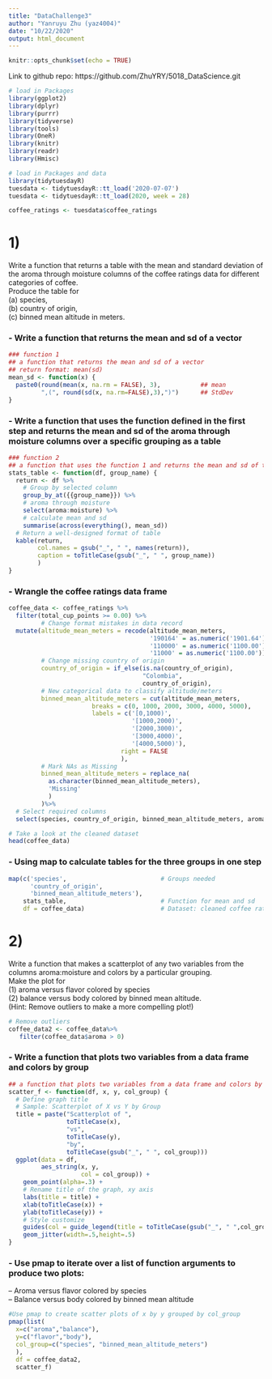 ```yaml
---
title: "DataChallenge3"
author: "Yanruyu Zhu (yaz4004)"
date: "10/22/2020"
output: html_document
---
```


```r
knitr::opts_chunk$set(echo = TRUE)
```

Link to github repo: https://github.com/ZhuYRY/5018_DataScience.git


```r
# load in Packages
library(ggplot2)
library(dplyr)
library(purrr)
library(tidyverse)
library(tools)
library(OneR)
library(knitr)
library(readr)
library(Hmisc)
```

```r
# load in Packages and data
library(tidytuesdayR)
tuesdata <- tidytuesdayR::tt_load('2020-07-07')
tuesdata <- tidytuesdayR::tt_load(2020, week = 28)

coffee_ratings <- tuesdata$coffee_ratings
```

# 1)      

Write a function that returns a table with the mean and standard deviation of the aroma through moisture columns of the coffee ratings data for different categories of coffee.             
Produce the table for          
(a) species,            
(b) country of origin,             
(c) binned mean altitude in meters.           

### - Write a function that returns the mean and sd of a vector 

```r
### function 1 
## a function that returns the mean and sd of a vector
## return format: mean(sd)
mean_sd <- function(x) {
  paste0(round(mean(x, na.rm = FALSE), 3),           ## mean
         ",(", round(sd(x, na.rm=FALSE),3),")")      ## StdDev
}
```

### - Write a function that uses the function defined in the first step and returns the mean and sd of the aroma through moisture columns over a specific grouping as a table         

```r
### function 2
## a function that uses the function 1 and returns the mean and sd of the aroma through moisture columns over a specific grouping as a table
stats_table <- function(df, group_name) {
  return <- df %>%
    # Group by selected column
    group_by_at({{group_name}}) %>%
    # aroma through moisture
    select(aroma:moisture) %>%
    # calculate mean and sd
    summarise(across(everything(), mean_sd)) 
  # Return a well-designed format of table
  kable(return, 
        col.names = gsub("_", " ", names(return)), 
        caption = toTitleCase(gsub("_", " ", group_name))
        )
}
```

### - Wrangle the coffee ratings data frame
```r
coffee_data <- coffee_ratings %>%
  filter(total_cup_points >= 0.00) %>%
         # Change format mistakes in data record
  mutate(altitude_mean_meters = recode(altitude_mean_meters,
                                       '190164' = as.numeric('1901.64'),
                                       '110000' = as.numeric('1100.00'),
                                       '11000' = as.numeric('1100.00')),
         # Change missing country of origin
         country_of_origin = if_else(is.na(country_of_origin),
                                     "Colombia",
                                     country_of_origin),
         # New categorical data to classify altitude/meters
         binned_mean_altitude_meters = cut(altitude_mean_meters,
                       breaks = c(0, 1000, 2000, 3000, 4000, 5000),
                       labels = c('[0,1000)',
                                  '[1000,2000)',
                                  '[2000,3000)',
                                  '[3000,4000)',
                                  '[4000,5000)'), 
                               right = FALSE
                               ),
         # Mark NAs as Missing
         binned_mean_altitude_meters = replace_na(
           as.character(binned_mean_altitude_meters), 
           'Missing'
           )
         )%>%
  # Select required columns
  select(species, country_of_origin, binned_mean_altitude_meters, aroma:moisture)

# Take a look at the cleaned dataset
head(coffee_data)
```

### - Using map to calculate tables for the three groups in one step

```r
map(c('species',                          # Groups needed
      'country_of_origin', 
      'binned_mean_altitude_meters'), 
    stats_table,                          # Function for mean and sd
    df = coffee_data)                     # Dataset: cleaned coffee rating
```


# 2)           
Write a function that makes a scatterplot of any two variables from the columns aroma:moisture and colors by a particular grouping.         
Make the plot for        
(1) aroma versus flavor colored by species          
(2) balance versus body colored by binned mean altitude.       
(Hint: Remove outliers to make a more compelling plot!)

```r
# Remove outliers
coffee_data2 <- coffee_data%>%
   filter(coffee_data$aroma > 0)
```

### - Write a function that plots two variables from a data frame and colors by group

```r
## a function that plots two variables from a data frame and colors by group
scatter_f <- function(df, x, y, col_group) {
  # Define graph title
  # Sample: Scatterplot of X vs Y by Group
  title = paste("Scatterplot of ", 
                toTitleCase(x), 
                "vs", 
                toTitleCase(y), 
                "by", 
                toTitleCase(gsub("_", " ", col_group)))
  ggplot(data = df, 
         aes_string(x, y, 
                    col = col_group)) +
    geom_point(alpha=.3) +
    # Rename title of the graph, xy axis
    labs(title = title) +
    xlab(toTitleCase(x)) +
    ylab(toTitleCase(y)) +
    # Style customize
    guides(col = guide_legend(title = toTitleCase(gsub("_", " ",col_group)))) +
    geom_jitter(width=.5,height=.5)
}
```

### - Use pmap to iterate over a list of function arguments to produce two plots:    
– Aroma versus flavor colored by species       
– Balance versus body colored by binned mean altitude

```r
#Use pmap to create scatter plots of x by y grouped by col_group
pmap(list(
  x=c("aroma","balance"),
  y=c("flavor","body"),
  col_group=c("species", "binned_mean_altitude_meters")
  ),
  df = coffee_data2,
  scatter_f)
```











